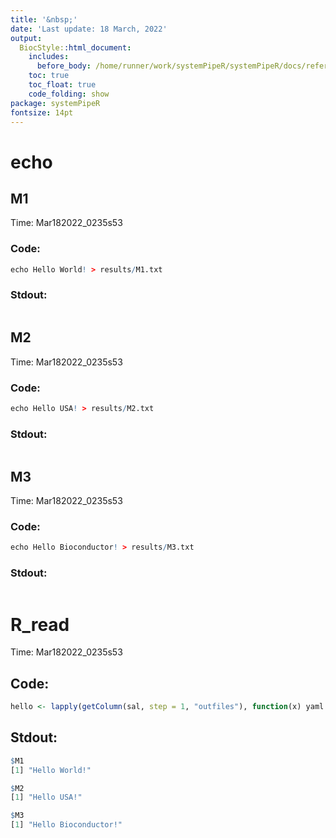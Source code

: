 ```yaml
---
title: '&nbsp;'
date: 'Last update: 18 March, 2022'
output:
  BiocStyle::html_document:
    includes:
      before_body: /home/runner/work/systemPipeR/systemPipeR/docs/reference/.SPRproject/log_plot.html
    toc: true
    toc_float: true
    code_folding: show
package: systemPipeR
fontsize: 14pt
---
```


#  echo 

##  M1 

Time: Mar182022_0235s53


### Code: 
```r
echo Hello World! > results/M1.txt
```


### Stdout: 
```r

```
##  M2 

Time: Mar182022_0235s53


### Code: 
```r
echo Hello USA! > results/M2.txt
```


### Stdout: 
```r

```
##  M3 

Time: Mar182022_0235s53


### Code: 
```r
echo Hello Bioconductor! > results/M3.txt
```


### Stdout: 
```r

```
#  R_read 

Time: Mar182022_0235s53


## Code: 
```r
hello <- lapply(getColumn(sal, step = 1, "outfiles"), function(x) yaml::read_yaml(x))
```


## Stdout: 
```r
$M1
[1] "Hello World!"

$M2
[1] "Hello USA!"

$M3
[1] "Hello Bioconductor!"

``` 

